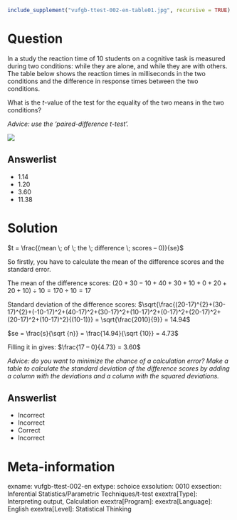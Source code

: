 ```r
include_supplement("vufgb-ttest-002-en-table01.jpg", recursive = TRUE)
```

Question
========

In a study the reaction time of 10 students on a cognitive task is measured during two conditions: while they are alone, and while they are with others. The table below shows the reaction times in milliseconds in the two conditions and the difference in response times between the two conditions.

What is the *t*-value of the test for the equality of the two means in the two conditions?

*Advice: use the ‘paired-difference *t*-test’.*


![](vufgb-ttest-002-en-table01.jpg)
  
Answerlist
----------
* 1.14
* 1.20
* 3.60
* 11.38

Solution
========

$t = \frac{(mean \; of \; the \; difference \; scores – 0)}{se}$ 

So firstly, you have to calculate the mean of the difference scores and the standard error. 

The mean of the difference scores: $(20+30-10+40+30+10+0+20+20+10) \div 10 = 170 \div 10 = 17$

Standard deviation of the difference scores: $\sqrt{\frac{(20-17)^{2}+(30-17)^{2}+(-10-17)^2+(40-17)^2+(30-17)^2+(10-17)^2+(0-17)^2+(20-17)^2+(20-17)^2+(10-17)^2}{(10-1)}} = \sqrt{\frac{2010}{9}} = 14.94$

$se = \frac{s}{\sqrt {n}} = \frac{14.94}{\sqrt {10}} = 4.73$

Filling it in gives: $\frac{17 – 0}{4.73} = 3.60$

*Advice: do you want to minimize the chance of a calculation error? Make a table to calculate the standard deviation of the difference scores by adding a column with the deviations and a column with the squared deviations.*

Answerlist
----------
* Incorrect
* Incorrect
* Correct
* Incorrect

Meta-information
================
exname: vufgb-ttest-002-en
extype: schoice
exsolution: 0010
exsection: Inferential Statistics/Parametric Techniques/t-test
exextra[Type]: Interpreting output, Calculation
exextra[Program]: 
exextra[Language]: English
exextra[Level]: Statistical Thinking
